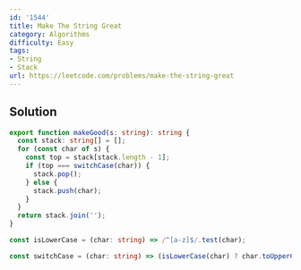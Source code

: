```yaml
---
id: '1544'
title: Make The String Great
category: Algorithms
difficulty: Easy
tags:
- String
- Stack
url: https://leetcode.com/problems/make-the-string-great
---
```


## Solution

```typescript filename="solution.ts" copy
export function makeGood(s: string): string {
  const stack: string[] = [];
  for (const char of s) {
    const top = stack[stack.length - 1];
    if (top === switchCase(char)) {
      stack.pop();
    } else {
      stack.push(char);
    }
  }
  return stack.join('');
}

const isLowerCase = (char: string) => /^[a-z]$/.test(char);

const switchCase = (char: string) => (isLowerCase(char) ? char.toUpperCase() : char.toLowerCase());
```

